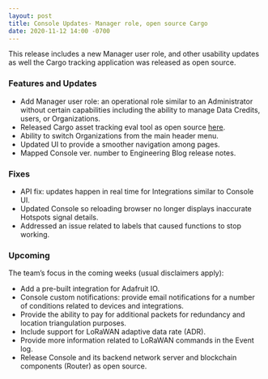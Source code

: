 ```yaml
---
layout: post
title: Console Updates- Manager role, open source Cargo
date: 2020-11-12 14:00 -0700
---
```


This release includes a new Manager user role, and other usability updates as well the Cargo
tracking application was released as open source.

<!--truncate-->

### Features and Updates

- Add Manager user role: an operational role similar to an Administrator without certain
  capabilities including the ability to manage Data Credits, users, or Organizations.
- Released Cargo asset tracking eval tool as open source
  [here](https://github.com/helium/cargo-elixir).
- Ability to switch Organizations from the main header menu.
- Updated UI to provide a smoother navigation among pages.
- Mapped Console ver. number to Engineering Blog release notes.

### Fixes

- API fix: updates happen in real time for Integrations similar to Console UI.
- Updated Console so reloading browser no longer displays inaccurate Hotspots signal details.
- Addressed an issue related to labels that caused functions to stop working.

### Upcoming

The team’s focus in the coming weeks (usual disclaimers apply):

- Add a pre-built integration for Adafruit IO.
- Console custom notifications: provide email notifications for a number of conditions related to
  devices and integrations.
- Provide the ability to pay for additional packets for redundancy and location triangulation
  purposes.
- Include support for LoRaWAN adaptive data rate (ADR).
- Provide more information related to LoRaWAN commands in the Event log.
- Release Console and its backend network server and blockchain components (Router) as open source.
